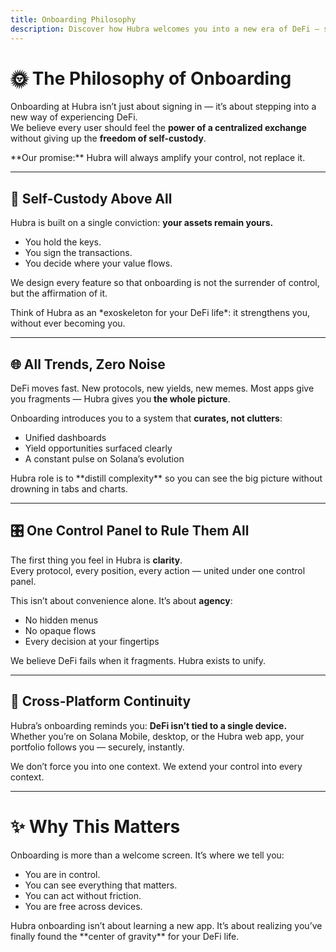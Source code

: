 ```yaml
---
title: Onboarding Philosophy
description: Discover how Hubra welcomes you into a new era of DeFi — self-custody, simplicity, and cross-platform power.
---
```


# 🌞 The Philosophy of Onboarding

Onboarding at Hubra isn’t just about signing in — it’s about stepping into a new way of experiencing DeFi.  
We believe every user should feel the **power of a centralized exchange** without giving up the **freedom of self-custody**.  

<Info>
**Our promise:** Hubra will always amplify your control, not replace it.  
</Info>

---

## 🔑 Self-Custody Above All

Hubra is built on a single conviction: **your assets remain yours.**

- You hold the keys.  
- You sign the transactions.  
- You decide where your value flows.  

We design every feature so that onboarding is not the surrender of control, but the affirmation of it.

<Tip>
Think of Hubra as an *exoskeleton for your DeFi life*: it strengthens you, without ever becoming you.
</Tip>

---

## 🌐 All Trends, Zero Noise

DeFi moves fast. New protocols, new yields, new memes. Most apps give you fragments — Hubra gives you **the whole picture**.

Onboarding introduces you to a system that **curates, not clutters**:
- Unified dashboards  
- Yield opportunities surfaced clearly  
- A constant pulse on Solana’s evolution  

<Note>
Hubra role is to **distill complexity** so you can see the big picture without drowning in tabs and charts.
</Note>

---

## 🎛️ One Control Panel to Rule Them All

The first thing you feel in Hubra is **clarity**.  
Every protocol, every position, every action — united under one control panel.  

This isn’t about convenience alone. It’s about **agency**:
- No hidden menus  
- No opaque flows  
- Every decision at your fingertips  

<Warning>
We believe DeFi fails when it fragments. Hubra exists to unify.  
</Warning>

---

## 📱 Cross-Platform Continuity

Hubra’s onboarding reminds you: **DeFi isn’t tied to a single device.**  
Whether you’re on Solana Mobile, desktop, or the Hubra web app, your portfolio follows you — securely, instantly.  

We don’t force you into one context. We extend your control into every context.

---

# ✨ Why This Matters

Onboarding is more than a welcome screen. It’s where we tell you:  

- You are in control.  
- You can see everything that matters.  
- You can act without friction.  
- You are free across devices.  

<Note>
Hubra onboarding isn’t about learning a new app.  
It’s about realizing you’ve finally found the **center of gravity** for your DeFi life.  
<Note>
